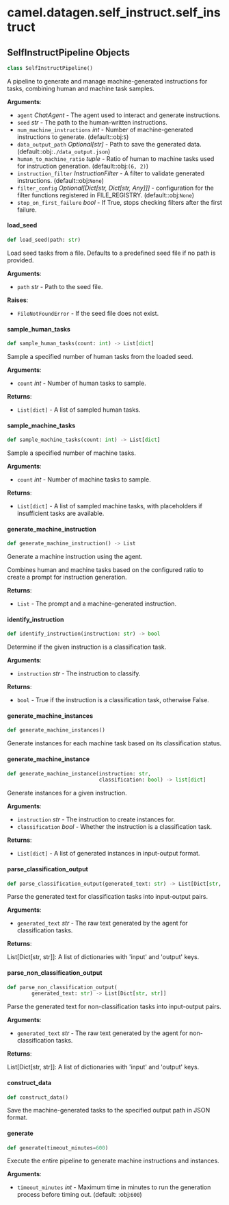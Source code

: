 <a id="camel.datagen.self_instruct.self_instruct"></a>

# camel.datagen.self\_instruct.self\_instruct

<a id="camel.datagen.self_instruct.self_instruct.SelfInstructPipeline"></a>

## SelfInstructPipeline Objects

```python
class SelfInstructPipeline()
```

A pipeline to generate and manage machine-generated instructions for
tasks, combining human and machine task samples.

**Arguments**:

- `agent` _ChatAgent_ - The agent used to interact and generate
  instructions.
- `seed` _str_ - The path to the human-written instructions.
- `num_machine_instructions` _int_ - Number of machine-generated
  instructions to generate. (default::obj:`5`)
- `data_output_path` _Optional[str]_ - Path to save the generated data.
  (default::obj:`./data_output.json`)
- `human_to_machine_ratio` _tuple_ - Ratio of human to machine tasks used
  for instruction generation. (default::obj:`(6, 2)`)
- `instruction_filter` _InstructionFilter_ - A filter to validate
  generated instructions. (default::obj:`None`)
- `filter_config` _Optional[Dict[str, Dict[str, Any]]]_ - configuration
  for the filter functions registered in FILE_REGISTRY.
  (default::obj:`None`)
- `stop_on_first_failure` _bool_ - If True, stops checking filters after
  the first failure.

<a id="camel.datagen.self_instruct.self_instruct.SelfInstructPipeline.load_seed"></a>

#### load\_seed

```python
def load_seed(path: str)
```

Load seed tasks from a file. Defaults to a predefined seed file if
no path is provided.

**Arguments**:

- `path` _str_ - Path to the seed file.
  

**Raises**:

- `FileNotFoundError` - If the seed file does not exist.

<a id="camel.datagen.self_instruct.self_instruct.SelfInstructPipeline.sample_human_tasks"></a>

#### sample\_human\_tasks

```python
def sample_human_tasks(count: int) -> List[dict]
```

Sample a specified number of human tasks from the loaded seed.

**Arguments**:

- `count` _int_ - Number of human tasks to sample.
  

**Returns**:

- `List[dict]` - A list of sampled human tasks.

<a id="camel.datagen.self_instruct.self_instruct.SelfInstructPipeline.sample_machine_tasks"></a>

#### sample\_machine\_tasks

```python
def sample_machine_tasks(count: int) -> List[dict]
```

Sample a specified number of machine tasks.

**Arguments**:

- `count` _int_ - Number of machine tasks to sample.
  

**Returns**:

- `List[dict]` - A list of sampled machine tasks, with placeholders if
  insufficient tasks are available.

<a id="camel.datagen.self_instruct.self_instruct.SelfInstructPipeline.generate_machine_instruction"></a>

#### generate\_machine\_instruction

```python
def generate_machine_instruction() -> List
```

Generate a machine instruction using the agent.

Combines human and machine tasks based on the configured ratio to
create a prompt for instruction generation.

**Returns**:

- `List` - The prompt and a machine-generated instruction.

<a id="camel.datagen.self_instruct.self_instruct.SelfInstructPipeline.identify_instruction"></a>

#### identify\_instruction

```python
def identify_instruction(instruction: str) -> bool
```

Determine if the given instruction is a classification task.

**Arguments**:

- `instruction` _str_ - The instruction to classify.
  

**Returns**:

- `bool` - True if the instruction is a classification task,
  otherwise False.

<a id="camel.datagen.self_instruct.self_instruct.SelfInstructPipeline.generate_machine_instances"></a>

#### generate\_machine\_instances

```python
def generate_machine_instances()
```

Generate instances for each machine task based on its
classification status.

<a id="camel.datagen.self_instruct.self_instruct.SelfInstructPipeline.generate_machine_instance"></a>

#### generate\_machine\_instance

```python
def generate_machine_instance(instruction: str,
                              classification: bool) -> list[dict]
```

Generate instances for a given instruction.

**Arguments**:

- `instruction` _str_ - The instruction to create instances for.
- `classification` _bool_ - Whether the instruction is a classification
  task.
  

**Returns**:

- `List[dict]` - A list of generated instances in input-output format.

<a id="camel.datagen.self_instruct.self_instruct.SelfInstructPipeline.parse_classification_output"></a>

#### parse\_classification\_output

```python
def parse_classification_output(generated_text: str) -> List[Dict[str, str]]
```

Parse the generated text for classification tasks into input-output
pairs.

**Arguments**:

- `generated_text` _str_ - The raw text generated by the agent for
  classification tasks.
  

**Returns**:

  List[Dict[str, str]]: A list of dictionaries with 'input' and
  'output' keys.

<a id="camel.datagen.self_instruct.self_instruct.SelfInstructPipeline.parse_non_classification_output"></a>

#### parse\_non\_classification\_output

```python
def parse_non_classification_output(
        generated_text: str) -> List[Dict[str, str]]
```

Parse the generated text for non-classification tasks into
input-output pairs.

**Arguments**:

- `generated_text` _str_ - The raw text generated by the agent for
  non-classification tasks.
  

**Returns**:

  List[Dict[str, str]]: A list of dictionaries with 'input' and
  'output' keys.

<a id="camel.datagen.self_instruct.self_instruct.SelfInstructPipeline.construct_data"></a>

#### construct\_data

```python
def construct_data()
```

Save the machine-generated tasks to the specified output path
in JSON format.

<a id="camel.datagen.self_instruct.self_instruct.SelfInstructPipeline.generate"></a>

#### generate

```python
def generate(timeout_minutes=600)
```

Execute the entire pipeline to generate machine instructions
and instances.

**Arguments**:

- `timeout_minutes` _int_ - Maximum time in minutes to run the
  generation process before timing out. (default: :obj:`600`)

